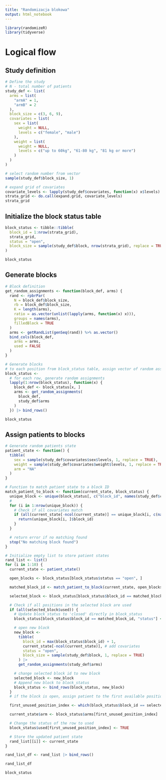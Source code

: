 ```yaml
---
title: "Randomizacja blokowa"
output: html_notebook
---
```


```r
library(randomizeR)
library(tidyverse)
```

# Logical flow

## Study definition

```r
# Define the study
# N - total number of patients
study_def <- list(
  arms = list(
    "armA" = 1,
    "armB" = 2
  ),
  block_size = c(3, 6, 9),
  covariates = list(
    sex = list(
      weight = NULL,
      levels = c("female", "male")
    ),
    weight = list(
      weight = NULL,
      levels = c("up to 60kg", "61-80 kg", "81 kg or more")
    )
  )
)
```

```r
# select random number from vector
sample(study_def$block_size, 1)
```

```r
# expand grid of covariates
covariate_levels <- lapply(study_def$covariates, function(x) x$levels)
strata_grid <- do.call(expand.grid, covariate_levels)
strata_grid
```


## Initialize the block status table

```r
block_status <- tibble::tibble(
  block_id = 1:nrow(strata_grid),
  strata_grid,
  status = "open",
  block_size = sample(study_def$block, nrow(strata_grid), replace = TRUE)
)

block_status
```

## Generate blocks

```r
# Block definition
get_random_assignments <- function(block_def, arms) {
  rand <- rpbrPar(
    N = block_def$block_size,
    rb = block_def$block_size,
    K = length(arms),
    ratio = as.vector(unlist(lapply(arms, function(x) x))),
    groups = names(arms),
    filledBlock = TRUE
  )
  arms <- getRandList(genSeq(rand)) %>% as.vector()
  bind_cols(block_def,
    arms = arms,
    used = FALSE
  )
}
```


```r
# Generate blocks
# to each position from block_status table, assign vector of random assignments
block_status <-
  # for each row, generate random assignments
  lapply(1:nrow(block_status), function(x) {
    block_def <- block_status[x, ]
    arms <- get_random_assignments(
      block_def,
      study_def$arms
    )
  }) |> bind_rows()

block_status
```

## Assign patients to blocks

```r
# Generate random patients state
patient_state <- function() {
  tibble(
    sex = sample(study_def$covariates$sex$levels, 1, replace = TRUE),
    weight = sample(study_def$covariates$weight$levels, 1, replace = TRUE),
    arm = "NA"
  )
}
```

```r
# Function to match patient state to a block ID
match_patient_to_block <- function(current_state, block_status) {
  unique_block <- unique(block_status[, c("block_id", names(study_def$covariates))])
  #
  for (i in 1:nrow(unique_block)) {
    # Check if all covariates match
    if (all(current_state[-ncol(current_state)] == unique_block[i, c(names(study_def$covariates))])) {
      return(unique_block[i, ]$block_id)
    }
  }

  # return error if no matching found
  stop("No matching block found")
}
```

```r
# Initialize empty list to store patient states
rand_list <- list()
for (i in 1:10) {
  current_state <- patient_state()

  open_blocks <- block_status[block_status$status == "open", ]

  matched_block_id <- match_patient_to_block(current_state, open_blocks)

  selected_block <- block_status[block_status$block_id == matched_block_id, ]

  # Check if all positions in the selected block are used
  if (all(selected_block$used)) {
    # Update block status to 'closed' directly in block_status
    block_status[block_status$block_id == matched_block_id, "status"] <- "closed"

    # open new block
    new_block <-
      tibble(
        block_id = max(block_status$block_id) + 1,
        current_state[-ncol(current_state)], # add covariates
        status = "open",
        block_size = sample(study_def$block, 1, replace = TRUE)
      ) |>
      get_random_assignments(study_def$arms)

    # change selected block id to new block
    selected_block <- new_block
    # Append new block to block_status
    block_status <- bind_rows(block_status, new_block)
  }
  # if the block is open, assign patient to the first available position

  first_unused_position_index <- which(block_status$block_id == selected_block$block_id[1] & block_status$used == FALSE)[1]

  current_state$arm <- block_status$arms[first_unused_position_index]

  # Change the status of the row to used
  block_status$used[first_unused_position_index] <- TRUE

  # Store the updated patient state
  rand_list[[i]] <- current_state
}

rand_list_df <- rand_list |> bind_rows()

rand_list_df
```
```r
block_status
```

